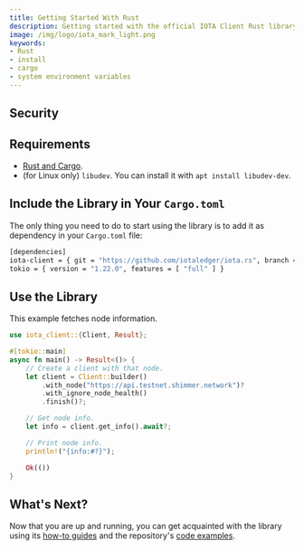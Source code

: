 ```yaml
---
title: Getting Started With Rust
description: Getting started with the official IOTA Client Rust library.
image: /img/logo/iota_mark_light.png
keywords:
- Rust
- install
- cargo
- system environment variables
---
```



## Security

<WarningPasswordStorage/>

## Requirements

* [Rust and Cargo](https://doc.rust-lang.org/cargo/getting-started/installation.html).
* (for Linux only) `libudev`. You can install it with `apt install libudev-dev`.

## Include the Library in Your `Cargo.toml`

The only thing you need to do to start using the library is to add it as dependency in your `Cargo.toml` file:

```bash
[dependencies]
iota-client = { git = "https://github.com/iotaledger/iota.rs", branch = "develop" }
tokio = { version = "1.22.0", features = [ "full" ] }
```

## Use the Library

This example fetches node information.

```rust
use iota_client::{Client, Result};

#[tokio::main]
async fn main() -> Result<()> {
    // Create a client with that node.
    let client = Client::builder()
        .with_node("https://api.testnet.shimmer.network")?
        .with_ignore_node_health()
        .finish()?;

    // Get node info.
    let info = client.get_info().await?;

    // Print node info.
    println!("{info:#?}");

    Ok(())
}
```

## What's Next?

Now that you are up and running, you can get acquainted with the library using
its [how-to guides](../how_tos/00_run_how_tos.mdx) and the
repository's [code examples](https://github.com/iotaledger/iota.rs/tree/develop/examples).
